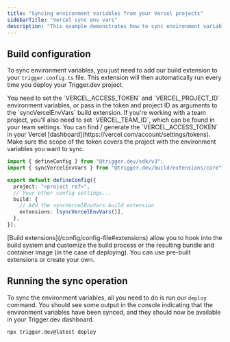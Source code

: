 ```yaml
---
title: "Syncing environment variables from your Vercel projects"
sidebarTitle: "Vercel sync env vars"
description: "This example demonstrates how to sync environment variables from your Vercel project to Trigger.dev."
---
```



## Build configuration

To sync environment variables, you just need to add our build extension to your `trigger.config.ts` file. This extension will then automatically run every time you deploy your Trigger.dev project.

<Note>
  You need to set the `VERCEL_ACCESS_TOKEN` and `VERCEL_PROJECT_ID` environment variables, or pass
  in the token and project ID as arguments to the `syncVercelEnvVars` build extension. If you're
  working with a team project, you'll also need to set `VERCEL_TEAM_ID`, which can be found in your
  team settings. You can find / generate the `VERCEL_ACCESS_TOKEN` in your Vercel
  [dashboard](https://vercel.com/account/settings/tokens). Make sure the scope of the token covers
  the project with the environment variables you want to sync.
</Note>

```ts trigger.config.ts
import { defineConfig } from "@trigger.dev/sdk/v3";
import { syncVercelEnvVars } from "@trigger.dev/build/extensions/core";

export default defineConfig({
  project: "<project ref>",
  // Your other config settings...
  build: {
    // Add the syncVercelEnvVars build extension
    extensions: [syncVercelEnvVars()],
  },
});
```

<Note>
  [Build extensions](/config/config-file#extensions) allow you to hook into the build system and
  customize the build process or the resulting bundle and container image (in the case of
  deploying). You can use pre-built extensions or create your own.
</Note>

## Running the sync operation

To sync the environment variables, all you need to do is run our `deploy` command. You should see some output in the console indicating that the environment variables have been synced, and they should now be available in your Trigger.dev dashboard.

```bash
npx trigger.dev@latest deploy
```

<VercelDocsCards />
